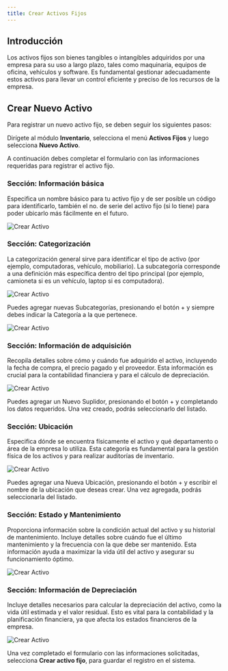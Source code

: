 ```yaml
---
title: Crear Activos Fijos
---
```


## Introducción

Los activos fijos son bienes tangibles o intangibles adquiridos por una empresa para su uso a largo plazo, tales como maquinaria, equipos de oficina, vehículos y software. Es fundamental gestionar adecuadamente estos activos para llevar un control eficiente y preciso de los recursos de la empresa.

## Crear Nuevo Activo

Para registrar un nuevo activo fijo, se deben seguir los siguientes pasos:

Dirígete al módulo **Inventario**, selecciona el menú **Activos Fijos** y luego selecciona **Nuevo Activo**.

A continuación debes completar el formulario con las informaciones requeridas para registrar el activo fijo.

### Sección: Información básica

Especifica un nombre básico para tu activo fijo y de ser posible un código para identificarlo, también el no. de serie del activo fijo (si lo tiene) para poder ubicarlo más fácilmente en el futuro.

![Crear Activo](/images/activos-fijos/crear-01.png)

### Sección: Categorización

La categorización general sirve para identificar el tipo de activo (por ejemplo, computadoras, vehículo, mobiliario). La subcategoría corresponde a una definición más específica dentro del tipo principal (por ejemplo, camioneta si es un vehículo, laptop si es computadora).

![Crear Activo](/images/activos-fijos/crear-02.png)

Puedes agregar nuevas Subcategorías, presionando el botón + y siempre debes indicar la Categoría a la que pertenece.

![Crear Activo](/images/activos-fijos/crear-03.png)

### Sección: Información de adquisición

Recopila detalles sobre cómo y cuándo fue adquirido el activo, incluyendo la fecha de compra, el precio pagado y el proveedor. Esta información es crucial para la contabilidad financiera y para el cálculo de depreciación.

![Crear Activo](/images/activos-fijos/crear-04.png)

Puedes agregar un Nuevo Suplidor, presionando el botón + y completando los datos requeridos. Una vez creado, podrás seleccionarlo del listado.

### Sección: Ubicación

Especifica dónde se encuentra físicamente el activo y qué departamento o área de la empresa lo utiliza. Esta categoría es fundamental para la gestión física de los activos y para realizar auditorías de inventario.

![Crear Activo](/images/activos-fijos/crear-05.png)

Puedes agregar una Nueva Ubicación, presionando el botón + y escribir el nombre de la ubicación que deseas crear. Una vez agregada, podrás seleccionarla del listado.

### Sección: Estado y Mantenimiento

Proporciona información sobre la condición actual del activo y su historial de mantenimiento. Incluye detalles sobre cuándo fue el último mantenimiento y la frecuencia con la que debe ser mantenido. Esta información ayuda a maximizar la vida útil del activo y asegurar su funcionamiento óptimo.

![Crear Activo](/images/activos-fijos/crear-06.png)

### Sección: Información de Depreciación

Incluye detalles necesarios para calcular la depreciación del activo, como la vida útil estimada y el valor residual. Esto es vital para la contabilidad y la planificación financiera, ya que afecta los estados financieros de la empresa.

![Crear Activo](/images/activos-fijos/crear-07.png)

Una vez completado el formulario con las informaciones solicitadas, selecciona **Crear activo fijo**, para guardar el registro en el sistema.